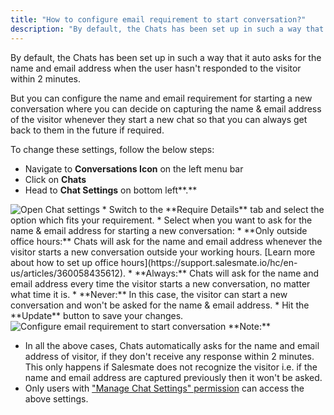 ```yaml
---
title: "How to configure email requirement to start conversation?"
description: "By default, the Chats has been set up in such a way that it auto asks for the name and email address when the user hasn't responded to the visitor wit..."
---
```


By default, the Chats has been set up in such a way that it auto asks for the name and email address when the user hasn't responded to the visitor within 2 minutes.

But you can configure the name and email requirement for starting a new conversation where you can decide on capturing the name & email address of the visitor whenever they start a new chat so that you can always get back to them in the future if required.

To change these settings, follow the below steps:

*   Navigate to **Conversations Icon** on the left menu bar
*   Click on **Chats**
*   Head to **Chat Settings** on bottom left**.**

<img src="https://support.salesmate.io/hc/article_attachments/31631049042713" alt="Open Chat settings" />
*   Switch to the **Require Details** tab and select the option which fits your requirement.
*   Select when you want to ask for the name & email address for starting a new conversation:
    *   **Only outside office hours:** Chats will ask for the name and email address whenever the visitor starts a new conversation outside your working hours. [Learn more about how to set up office hours](https://support.salesmate.io/hc/en-us/articles/360058435612).
    *   **Always:** Chats will ask for the name and email address every time the visitor starts a new conversation, no matter what time it is.
    *   **Never:** In this case, the visitor can start a new conversation and won't be asked for the name & email address.
*   Hit the **Update** button to save your changes.

<img src="https://support.salesmate.io/hc/article_attachments/31631102709273" alt="Configure email requirement to start conversation" />
<Note>
**Note:**

*   In all the above cases, Chats automatically asks for the name and email address of visitor, if they don't receive any response within 2 minutes. This only happens if Salesmate does not recognize the visitor i.e. if the name and email address are captured previously then it won't be asked.
*   Only users with ["Manage Chat Settings" permission](https://support.salesmate.io/hc/en-us/articles/360058438992) can access the above settings.


</Note>
